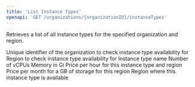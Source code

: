 ```yaml
---
title: 'List Instance Types'
openapi: 'GET /organizations/{organizationID}/instanceTypes'
---
```


Retrieves a list of all instance types for the specified organization and region.

<ParamField path="organizationID" type="string" required>
  Unique identifier of the organization to check instance type availability for
</ParamField>

<ParamField query="region" type="string" required>
  Region to check instance type availability for
</ParamField>

<ResponseField name="instanceTypes" type="array">
  <Expandable title="Instance Type Object">
    <ResponseField name="name" type="string">
      Instance type name
    </ResponseField>
    <ResponseField name="vcpus" type="integer">
      Number of vCPUs
    </ResponseField>
    <ResponseField name="ram" type="integer">
      Memory in Gi
    </ResponseField>
    <ResponseField name="hourlyRate" type="number" format="double">
      Price per hour for this instance type and region
    </ResponseField>
    <ResponseField name="storageMonthlyRate" type="number" format="double">
      Price per month for a GB of storage for this region
    </ResponseField>
    <ResponseField name="region" type="string">
      Region where this instance type is available
    </ResponseField>
  </Expandable>
</ResponseField>
